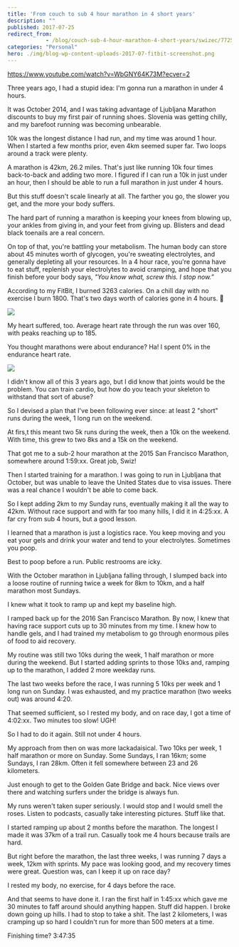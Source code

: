 ```yaml
---
title: 'From couch to sub 4 hour marathon in 4 short years'
description: ""
published: 2017-07-25
redirect_from: 
            - /blog/couch-sub-4-hour-marathon-4-short-years/swizec/7725
categories: "Personal"
hero: ./img/blog-wp-content-uploads-2017-07-fitbit-screenshot.png
---
```

https://www.youtube.com/watch?v=WbGNY64K73M?ecver=2

Three years ago, I had a stupid idea: I&#x27;m gonna run a marathon in under 4 hours.

It was October 2014, and I was taking advantage of Ljubljana Marathon discounts to buy my first pair of running shoes. Slovenia was getting chilly, and my barefoot running was becoming unbearable.

10k was the longest distance I had run, and my time was around 1 hour. When I started a few months prior, even 4km seemed super far. Two loops around a track were plenty.

A marathon is 42km, 26.2 miles. That&#x27;s just like running 10k four times back-to-back and adding two more. I figured if I can run a 10k in just under an hour, then I should be able to run a full marathon in just under 4 hours.

But this stuff doesn&#x27;t scale linearly at all. The farther you go, the slower you get, and the more your body suffers.

The hard part of running a marathon is keeping your knees from blowing up, your ankles from giving in, and your feet from giving up. Blisters and dead black toenails are a real concern.

On top of that, you&#x27;re battling your metabolism. The human body can store about 45 minutes worth of glycogen, you&#x27;re sweating electrolytes, and generally depleting all your resources. In a 4 hour race, you&#x27;re gonna have to eat stuff, replenish your electrolytes to avoid cramping, and hope that you finish before your body says, _&quot;You know what, screw this. I stop now.”_

According to my FitBit, I burned 3263 calories. On a chill day with no exercise I burn 1800. That&#x27;s two days worth of calories gone in 4 hours. 😬

![](./img/blog-wp-content-uploads-2017-07-fitbit-screenshot.png)

My heart suffered, too. Average heart rate through the run was over 160, with peaks reaching up to 185.

You thought marathons were about endurance? Ha! I spent 0% in the endurance heart rate.

![](./img/blog-wp-content-uploads-2017-07-heartrate-screenshot.png)

I didn&#x27;t know all of this 3 years ago, but I did know that joints would be the problem. You can train cardio, but how do you teach your skeleton to withstand that sort of abuse?

So I devised a plan that I&#x27;ve been following ever since: at least 2 &quot;short&quot; runs during the week, 1 long run on the weekend.

At firs,t this meant two 5k runs during the week, then a 10k on the weekend. With time, this grew to two 8ks and a 15k on the weekend.

That got me to a sub-2 hour marathon at the 2015 San Francisco Marathon, somewhere around 1:59:xx. Great job, Swiz!

Then I started training for a marathon. I was going to run in Ljubljana that October, but was unable to leave the United States due to visa issues. There was a real chance I wouldn&#x27;t be able to come back.

So I kept adding 2km to my Sunday runs, eventually making it all the way to 42km. Without race support and with far too many hills, I did it in 4:25:xx. A far cry from sub 4 hours, but a good lesson.

I learned that a marathon is just a logistics race. You keep moving and you eat your gels and drink your water and tend to your electrolytes. Sometimes you poop.

Best to poop before a run. Public restrooms are icky.

With the October marathon in Ljubljana falling through, I slumped back into a loose routine of running twice a week for 8km to 10km, and a half marathon most Sundays.

I knew what it took to ramp up and kept my baseline high.

I ramped back up for the 2016 San Francisco Marathon. By now, I knew that having race support cuts up to 30 minutes from my time. I knew how to handle gels, and I had trained my metabolism to go through enormous piles of food to aid recovery.

My routine was still two 10ks during the week, 1 half marathon or more during the weekend. But I started adding sprints to those 10ks and, ramping up to the marathon, I added 2 more weekday runs.

The last two weeks before the race, I was running 5 10ks per week and 1 long run on Sunday. I was exhausted, and my practice marathon (two weeks out) was around 4:20.

That seemed sufficient, so I rested my body, and on race day, I got a time of 4:02:xx. Two minutes too slow! UGH!

So I had to do it again. Still not under 4 hours.

My approach from then on was more lackadaisical. Two 10ks per week, 1 half marathon or more on Sunday. Some Sundays, I ran 16km; some Sundays, I ran 28km. Often it fell somewhere between 23 and 26 kilometers.

Just enough to get to the Golden Gate Bridge and back. Nice views over there and watching surfers under the bridge is always fun.

My runs weren&#x27;t taken super seriously. I would stop and I would smell the roses. Listen to podcasts, casually take interesting pictures. Stuff like that.

I started ramping up about 2 months before the marathon. The longest I made it was 37km of a trail run. Casually took me 4 hours because trails are hard.

But right before the marathon, the last three weeks, I was running 7 days a week, 12km with sprints. My pace was looking good, and my recovery times were great. Question was, can I keep it up on race day?

I rested my body, no exercise, for 4 days before the race.

And that seems to have done it. I ran the first half in 1:45:xx which gave me 30 minutes to faff around should anything happen. Stuff did happen. I broke down going up hills. I had to stop to take a shit. The last 2 kilometers, I was cramping up so hard I couldn&#x27;t run for more than 500 meters at a time.

Finishing time? 3:47:35
